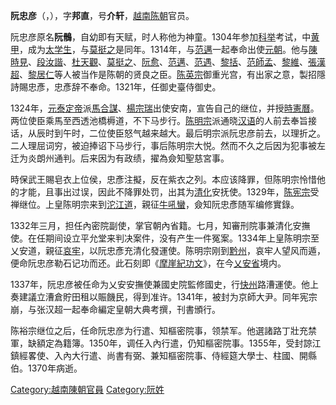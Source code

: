 {{unreferenced|time=2015-12-05T11:16:03+00:00}}
'''阮忠彦'''（{{vie|v=Nguyễn Trung Ngạn|hn=阮忠彥}}，{{bd|1289年||1370年||}}），字'''邦直'''，号'''介轩'''，[[越南|越南]][[陈朝|陈朝]]官员。

阮忠彦原名'''阮鶻'''，自幼即有天赋，时人称他为神童。1304年参加[[科举|科举]]考试，中[[黄甲|黄甲]]，成为[[太学生|太学生]]，与[[莫挺之|莫挺之]]是同年。1314年，与[[范邁|范邁]]一起奉命出使[[元朝|元朝]]。他与[[陳時見|陳時見]]、[[段汝諧|段汝諧]]、[[杜天觀|杜天觀]]、[[莫挺之|莫挺之]]、[[阮愈|阮愈]]、[[范邁|范邁]]、[[范遇|范遇]]、[[黎括|黎括]]、[[范師孟|范師孟]]、[[黎維|黎維]]、[[張漢超|張漢超]]、[[黎居仁|黎居仁]]等人被当作是陈朝的贤良之臣。[[陈英宗|陈英宗]]御重光宫，有出家之意，製招隱詩賜忠彥，忠彥辞不奉命。1321年，任御史臺侍御史。

1324年，[[元泰定帝|元泰定帝]]派[[馬合謀|馬合謀]]、[[楊宗瑞|楊宗瑞]]出使安南，宣告自己的继位，并授[[時憲曆|時憲曆]]。两位使臣乘馬至西透池橋槈道，不下马步行。[[陈明宗|陈明宗]]派通晓[[汉语|汉语]]的人前去奉旨接话，从辰时到午时，二位使臣怒气越来越大。最后明宗派阮忠彦前去，以理折之。二人理屈词穷，被迫捧诏下马步行，事后陈明宗大悦。然而不久之后因为犯事被左迁为炎朗州通判。后来因为有政绩，擢為僉知聖慈宮事。

時保武王賜皂衣上位侯，忠彥注擬，反在紫衣之列。本应该降罪，但陈明宗怜惜他的才能，且事出过误，因此不降罪处罚，出其为[[清化|清化]]安抚使。1329年，[[陈宪宗|陈宪宗]]受禅继位。上皇陈明宗来到[[沱江道|沱江道]]，親征[[牛吼蠻|牛吼蠻]]，僉知阮忠彥随军编修實錄。

1332年三月，担任內密院副使，掌官朝內省籍。七月，知審刑院事兼清化安撫使。在任期间设立平允堂来判决案件，没有产生一件冤案。1334年上皇陈明宗至乂安道，親征[[哀牢|哀牢]]，以阮忠彥充清化發運使。陈明宗刚到[[黔州|黔州]]，哀牢人望风而遁，便命阮忠彦勒石记功而还。此石刻即《[[摩崖紀功文|摩崖紀功文]]》，在今[[乂安省|乂安省]]境内。

1337年，阮忠彦被任命为乂安安撫使兼國史院監修國史，行[[快州|快州]]路漕運使。他上奏建議立漕倉貯田租以賑饑民，得到准许。1341年，被封为京師大尹。同年宪宗崩，与张汉超一起奉命編定皇朝大典考撰，刊書頒行。

陈裕宗继位之后，任命阮忠彦为行遣、知樞密院事，领禁军。他選諸路丁壯充禁軍，缺額定為籍簿。1350年，调任入內行遣，仍知樞密院事。1355年，受封諒江鎮經畧使、入內大行遣、尚書有弼、兼知樞密院事、侍經筵大學士、柱國、開縣伯。1370年病逝。

[[Category:越南陳朝官員|Category:越南陳朝官員]]
[[Category:阮姓|Category:阮姓]]